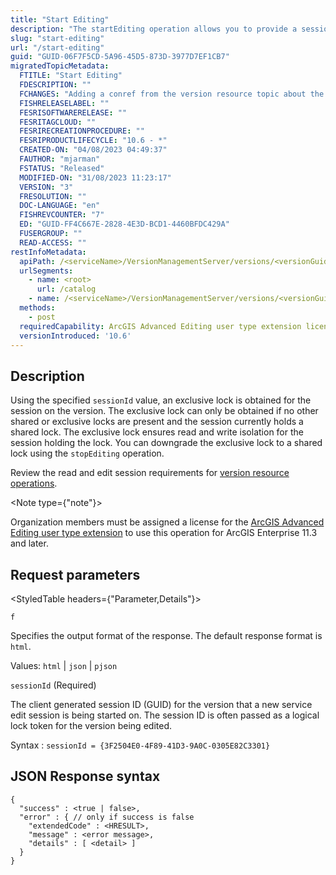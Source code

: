 ```yaml
---
title: "Start Editing"
description: "The startEditing operation allows you to provide a sessionId value to obtain an exclusive lock on a branch version."
slug: "start-editing"
url: "/start-editing"
guid: "GUID-06F7F5CD-5A96-45D5-873D-3977D7EF1CB7"
migratedTopicMetadata:
  FTITLE: "Start Editing"
  FDESCRIPTION: ""
  FCHANGES: "Adding a conref from the version resource topic about the read/edit session requirements."
  FISHRELEASELABEL: ""
  FESRISOFTWARERELEASE: ""
  FESRITAGCLOUD: ""
  FESRIRECREATIONPROCEDURE: ""
  FESRIPRODUCTLIFECYCLE: "10.6 - *"
  CREATED-ON: "04/08/2023 04:49:37"
  FAUTHOR: "mjarman"
  FSTATUS: "Released"
  MODIFIED-ON: "31/08/2023 11:23:17"
  VERSION: "3"
  FRESOLUTION: ""
  DOC-LANGUAGE: "en"
  FISHREVCOUNTER: "7"
  ED: "GUID-FF4C667E-2828-4E3D-BCD1-4460BFDC429A"
  FUSERGROUP: ""
  READ-ACCESS: ""
restInfoMetadata:
  apiPath: /<serviceName>/VersionManagementServer/versions/<versionGuid>/startEditing
  urlSegments:
    - name: <root>
      url: /catalog
    - name: /<serviceName>/VersionManagementServer/versions/<versionGuid>/startEditing
  methods:
    - post
  requiredCapability: ArcGIS Advanced Editing user type extension license
  versionIntroduced: '10.6'
---
```


## Description

Using the specified `sessionId` value, an exclusive lock is obtained for the session on the version. The exclusive lock can only be obtained if no other shared or exclusive locks are present and the session currently holds a shared lock. The exclusive lock ensures read and write isolation for the session holding the lock. You can downgrade the exclusive lock to a shared lock using the `stopEditing` operation.

Review the read and edit session requirements for [version resource operations](/version).

<Note type={"note"}>

Organization members must be assigned a license for the [ArcGIS Advanced Editing user type extension](https://enterprise.arcgis.com/en/portal/latest/administer/windows/license-user-type-extensions.htm#ESRI_SECTION1_B75DA80066744473AD5DD1312734654A) to use this operation for ArcGIS Enterprise 11.3 and later.

</Note>

##  Request parameters 

<StyledTable headers={"Parameter,Details"}>

<StyledTableRow>

<StyledTableCell cellStyle="markdown">

`f` 

</StyledTableCell>

<StyledTableCell cellStyle="markdown">

Specifies the output format of the response. The default response format is `html`.

Values: `html` | `json` | `pjson` 

</StyledTableCell>

</StyledTableRow>

<StyledTableRow>

<StyledTableCell cellStyle="markdown">

`sessionId`
(Required)

</StyledTableCell>

<StyledTableCell cellStyle="markdown">

The client generated session ID (GUID) for the version that a new service edit session is being started on. The session ID is often passed as a logical lock token for the version being edited.

Syntax : `sessionId = {3F2504E0-4F89-41D3-9A0C-0305E82C3301}` 

</StyledTableCell>

</StyledTableRow>

</StyledTable>

## JSON Response syntax

```other
{
  "success" : <true | false>,
  "error" : { // only if success is false
    "extendedCode" : <HRESULT>,
    "message" : <error message>,
    "details" : [ <detail> ]
  }
}

```

 
